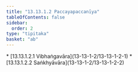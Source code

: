```yaml
---
title: "13.13.1.2 Paccayapaccanīya"
tableOfContents: false
sidebar:
  order: 2
type: "tipitaka"
basket: "ab"
---
```



<DynamicBreadcrumb />



<TableOfContents>
* [13.13.1.2.1 Vibhaṅgavāra](13-13-1-2/13-13-1-2-1)
* [13.13.1.2.2 Saṅkhyāvāra](13-13-1-2/13-13-1-2-2)
</TableOfContents>